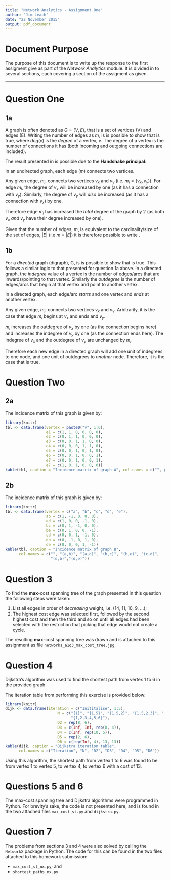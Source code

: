 ```yaml
---
title: "Network Analytics - Assignment One"
author: "Jim Leach"
date: "22 November 2015"
output: pdf_document
---
```


# Document Purpose

The purpose of this document is to write up the response to the first assigment give as part of the _Network Analytics_ module. It is divided in to several sections, each covering a section of the assigment as given. 

***

# Question One

## 1a

A graph is often denoted as $G = (V, E)$, that is a set of vertices (V) and edges (E). Writing the number of edges as _m_, is is possible to show that \eqref{eq:1a} is true, where $deg(v)$ is the _degree_ of a vertex, $v$. The degree of a vertex is the number of connections it has (both incoming and outgoing connections are included).

\begin{equation} \label{eq:1a}
\sum_{v \epsilon V} deg(v) = 2m = 2|E|
\end{equation}

The result presented in \eqref{eq:1a} is possible due to the __Handshake principal__:

In an undirected graph, each edge (_m_) connects two vertices. 

Any given edge, $m_i$, connects two vertices $v_x$ and $v_y$ (i.e. $m_i = (v_x, v_y)$). For edge $m_i$, the degree of $v_x$ will be increased by one (as it has a connection with $v_y$). Similarly, the degree of $v_y$ will _also_ be increased (as it has a connection with $v_x$) by one. 

Therefore edge $m_i$ has increased the _total_ degree of the graph by 2 (as both $v_x$ _and_ $v_y$ have their degree increased by one).

Given that  the number of edges, $m$, is equivalent to the cardinality/size of the set of edges, $|E|$ (i.e $m$ = $|E|$) it is therefore possible to write \eqref{eq:1a}.

## 1b

For a _directed_ graph (digraph), G, is is possible to show that \eqref{eq:1b} is true. This follows a similar logic to that presented for question 1a above. In a directed graph, the _indegree_ value of a vertex is the number of edges/arcs that are inwards/pointing to that vertex. Similarly the _outdegree_ is the number of edges/arcs that begin at that vertex and point to another vertex.

\begin{equation}\label{eq:1b}
\sum_{v\epsilon V} indegree(v) = \sum_{v\epsilon V} outdegree(v) = |E|
\end{equation}

In a directed graph, each edge/arc _starts_ and one vertex and _ends_ at another vertex. 

Any given edge, $m_i$, connects two vertices $v_x$ and $v_y$. Arbitrarily, it is the case that edge $m_i$ begins at $v_x$ and ends and $v_y$.

$m_i$ increases the outdegree of $v_x$ by one (as the connection begins here) and increases the indegree of $v_y$ by one (as the connection ends here). The indegree of $v_x$ and the outdegree of $v_y$ are unchanged by $m_i$. 

Therefore each new edge in a directed graph will add one unit of indegrees to one node, and one unit of outdegrees to _another_ node. Therefore, it is the case that \eqref{eq:1b} is true.

# Question Two

## 2a

The incidence matrix of this graph is given by:

```r
library(knitr)
tbl <- data.frame(vertex = paste0("v", 1:6), 
                  e1 = c(1, 1, 0, 0, 0, 0),
                  e2 = c(0, 1, 1, 0, 0, 0),
                  e3 = c(0, 0, 1, 1, 0, 0),
                  e4 = c(0, 0, 0, 1, 1, 0),
                  e5 = c(0, 0, 1, 0, 1, 0),
                  e6 = c(0, 0, 1, 0, 0, 1),
                  e7 = c(0, 0, 1, 0, 0, 1),
                  e7 = c(1, 0, 1, 0, 0, 0))
kable(tbl, caption = "Incidence matrix of graph A", col.names = c("", paste0("e", 1:8)))
```

## 2b

The incidence matrix of this graph is given by:

```r
library(knitr)
tbl <- data.frame(vertex = c("a", "b", "c", "d", "e"), 
                  ab = c(1, -1, 0, 0, 0),
                  ad = c(1, 0, 0, -1, 0),
                  bc = c(0, 1, -1, 0, 0),
                  be = c(0, 1, 0, 0, -1),
                  cd = c(0, 0, 1, -1, 0),
                  db = c(0, -1, 0, 1, 0),
                  de = c(0, 0, 0, 1, -1))
kable(tbl, caption = "Incidence matrix of graph B", 
      col.names = c("", "(a,b)", "(a,d)", "(b,c)", "(b,e)", "(c,d)",
                    "(d,b)","(d,e)"))
```

# Question 3

To find the __max__-cost spanning tree of the graph presented in this question the following steps were taken:

1. List all edges in order of _decreasing_ weight, i.e. (14, 11, 10, 9, ...);
2. The highest cost edge was selected first, followed by the second highest cost and then the third and so on until all edges had been selected with the restriction that picking that edge would not create a cycle.

The resulting __max__-cost spanning tree was drawn and is attached to this assignment as file `networks_a1q3_max_cost_tree.jpg`.

# Question 4

Dijkstra's algorithm was used to find the shortest path from vertex 1 to 6 in the provided graph.

The iteration table from performing this exercise is provided below:

```r
library(knitr)
dijk <- data.frame(iteration = c("Inititalise", 1:5),
                       N = c("{1}", "{1,5}", "{1,5,2}", "{1,5,2,3}", "{1,5,2,3,4}",
                             "{1,2,3,4,5,6}"),
                       D2 = rep(8, 6),
                       D3 = c(Inf, Inf, rep(8, 4)),
                       D4 = c(Inf, rep(10, 5)),
                       D5 = rep(2, 6),
                       D6 = c(rep(Inf, 4), 13, 13))
kable(dijk, caption = "Dijkstra iteration table",
      col.names = c("Iteration", "N", "D2", "D3", "D4", "D5", "D6"))
```

Using this algorithm, the shortest path from vertex 1 to 6 was found to be from vertex 1 to vertex 5, to vertex 4, to vertex 6 with a cost of 13. 

# Questions 5 and 6

The max-cost spanning tree and Dijkstra algorithms were programmed in Python. For brevity's sake, the code is not presented here, and is found in the two attached files `max_cost_st.py` and `dijkstra.py`.

# Question 7

The problems from sections 3 and 4 were also solved by calling the `NetworkX` package in Python. The code for this can be found in the two files attached to this homework submission:

* `max_cost_st_nx.py`; and
* `shortest_paths_nx.py`

